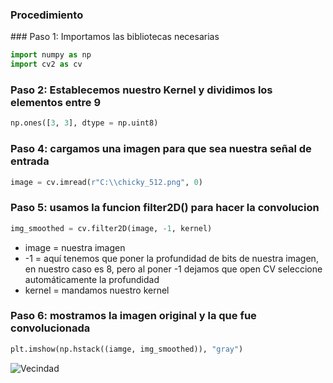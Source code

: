
### Procedimiento

<Steps>
### Paso 1: Importamos las bibliotecas necesarias

```py
import numpy as np
import cv2 as cv
```
### Paso 2: Establecemos nuestro Kernel y dividimos los elementos entre 9
```py
np.ones([3, 3], dtype = np.uint8)
```
### Paso 4: cargamos una imagen para que sea nuestra señal de entrada
```py
image = cv.imread(r"C:\\chicky_512.png", 0)
```
### Paso 5: usamos la funcion filter2D() para hacer la convolucion
```py
img_smoothed = cv.filter2D(image, -1, kernel)
```
* image = nuestra imagen
* -1 = aquí tenemos que poner la profundidad de bits de nuestra imagen, en nuestro caso es 8, pero al poner -1 dejamos que open CV seleccione automáticamente la profundidad
* kernel = mandamos nuestro kernel

### Paso 6: mostramos la imagen original y la que fue convolucionada
```py
plt.imshow(np.hstack((iamge, img_smoothed)), "gray")
```
![Vecindad](../../../assets/chicky_convol.png)
</Steps>